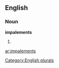 
==English==

===Noun===
'''impalements'''

# {{plural of|[[impalement]]}}

[[Category:English plurals]]

[[ar:impalements]]